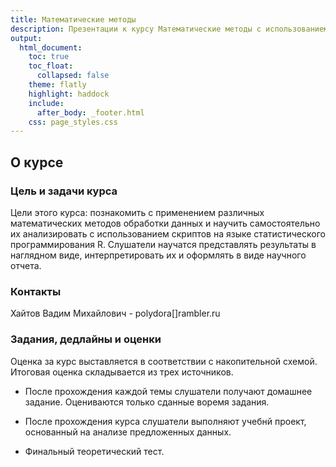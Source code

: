 ```yaml
---
title: Математические методы
description: Презентации к курсу Математические методы с использованием R
output:
  html_document:
    toc: true
    toc_float:
      collapsed: false
    theme: flatly
    highlight: haddock
    include:
      after_body: _footer.html
    css: page_styles.css
---
```

 
## О курсе

### Цель и задачи курса

Цели этого курса: познакомить с применением различных математических методов обработки данных и научить самостоятельно их анализировать с использованием скриптов на языке статистического программирования R. Слушатели научатся представлять результаты в наглядном виде, интерпретировать их и оформлять в виде научного отчета.

### Контакты

Хайтов Вадим Михайлович -  polydora[]rambler.ru


### Задания, дедлайны и оценки
Оценка за курс выставляется в соответствии с накопительной схемой. Итоговая оценка складывается из трех источников.

+ После прохождения каждой темы слушатели получают домашнее задание. Оцениваются только сданные  воремя  задания.

+ После прохождения курса слушатели выполняют учебнй проект, основанный на анализе предложенных данных.

+ Финальный теоретический тест.

